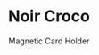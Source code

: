 ---
id: item-10
type: bags
imgSrc: ../images/items/item10.png
specialOffers:
  - 3 FOR 2
  - NEW
title: Noir Croco
subtitle: Magnetic Card Holder
price: 29.99
---